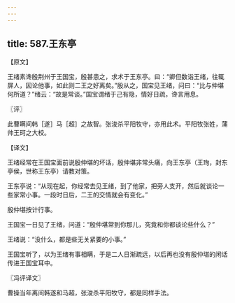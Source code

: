 ```yaml
---
---
---
```

title: 587.王东亭
---



【原文】

王绪素谗殷荆州于王国宝，殷甚患之，求术于王东亭。曰：“卿但数诣王绪，往辄屏人，因论他事，如此则二王之好离矣。”殷从之，国宝见王绪，问曰：“比与仲堪何所道？”绪云：“故是常谈。”国宝谓绪于己有隐，情好日疏，谗言用息。

〖评〗

此曹瞒间韩［遂］马［超］之故智。张浚杀平阳牧守，亦用此术。平阳牧张姓，蒲帅王珂之大校。

【译文】

王绪经常在王国宝面前说殷仲堪的坏话，殷仲堪非常头痛，向王东亭（王珣，封东亭侯，世称王东亭）请教对策。

王东亭说：“从现在起，你经常去见王绪，到了他家，把旁人支开，然后就谈论一些家常小事。一段时日后，二王的交情就会有变化。”

殷仲堪按计行事。

王国宝一日见了王绪，问道：“殷仲堪常到你那儿，究竟和你都谈论些什么？”

王绪说：“没什么，都是些无关紧要的小事。”

王国宝听了，以为王绪有事相瞒，于是二人日渐疏远，以后再也没有殷仲堪的闲话传进王国宝耳中。

〖冯评译文〗

曹操当年离间韩遂和马超，张浚杀平阳牧守，都是同样手法。